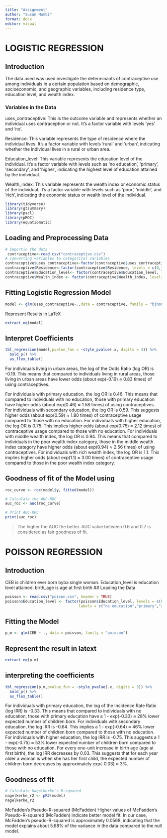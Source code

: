 ---
title: "Assignment"
author: "Susan Mumbi"
format: docx
editor: visual
---

# LOGISTIC REGRESSION

## Introduction

The data used was used investigate the determinants of contraceptive use among individuals in a certain population based on demographic, socioeconomic, and geographic variables, including residence type, education level, and wealth index.

### Variables in the Data

uses_contraceptive: This is the outcome variable and represents whether an individual uses contraception or not. It's a factor variable with levels 'yes' and 'no'.

Residence: This variable represents the type of residence where the individual lives. It's a factor variable with levels 'rural' and 'urban', indicating whether the individual lives in a rural or urban area.

Education_level: This variable represents the education level of the individual. It's a factor variable with levels such as 'no education', 'primary', 'secondary', and 'higher', indicating the highest level of education attained by the individual.

Wealth_index: This variable represents the wealth index or economic status of the individual. It's a factor variable with levels such as 'poor', 'middle', and 'rich', indicating the economic status or wealth level of the individual.


```{r, include=FALSE}
library(tidyverse)
library(gtsummary)
library(pscl)
library(pROC)
library(equatiomatic)
```

## Loading and Preprocessing Data

```{r}
# Importin the data
 contraceptive<-read.csv("contraceptive.csv")
# converting variables to categorical variables
contraceptive$uses_contraceptive<-factor(contraceptive$uses_contraceptive, levels = c(0,1), labels = c("no","yes"))
contraceptive$Residence<-factor(contraceptive$Residence, levels = c(0,1), labels = c("rural","urban"))
contraceptive$Education_level<- factor(contraceptive$Education_level, levels = c(0,1,2,3), labels = c("no_education","primary","secondary","higher"))
contraceptive$Wealth_index <- factor(contraceptive$Wealth_index, levels = c(0,1,2), labels = c("poor","middle","rich"))


```



## Fitting Logistic Regression Model

```{r}
model <- glm(uses_contraceptive~.,data = contraceptive, family = "binomial")
```



Represent Results in LaTeX

```{r}
extract_eq(model)
```

## Interpret Coefficients
```{r}
tbl_regression(model,pvalue_fun = ~style_pvalue(.x, digits = 3)) %>% 
  bold_p() %>% 
  as_flex_table()
```

For individuals living in urban areas, the log of the Odds Ratio (log OR) is -0.19. This means that compared to individuals living in rural areas, those living in urban areas have lower odds (about exp(-0.19) ≈ 0.83 times) of using contraceptives.

For individuals with primary education, the log OR is 0.46. This means that compared to individuals with no education, those with primary education have higher odds (about exp(0.46) ≈ 1.58 times) of using contraceptives.
For individuals with secondary education, the log OR is 0.59. This suggests higher odds (about exp(0.59) ≈ 1.80 times) of contraceptive usage compared to those with no education.
For individuals with higher education, the log OR is 0.75. This implies higher odds (about exp(0.75) ≈ 2.12 times) of contraceptive usage compared to those with no education.
For individuals with middle wealth index, the log OR is 0.94. This means that compared to individuals in the poor wealth index category, those in the middle wealth index category have higher odds (about exp(0.94) ≈ 2.56 times) of using contraceptives.
For individuals with rich wealth index, the log OR is 1.1. This implies higher odds (about exp(1.1) ≈ 3.00 times) of contraceptive usage compared to those in the poor wealth index category.

## Goodness of fit of the Model using 
```{r}

roc_curve <- roc(model$y, fitted(model))

# Calculate the AUC-ROC
auc_roc <- auc(roc_curve)

# Print AUC-ROC
print(auc_roc)


```
> The higher the AUC the better. AUC value between 0.6 and 0.7 is considered as  fair goodness of fit. 

# POISSON REGRESSION

## Introduction
CEB is children ever born byba single woman.
Education_level is education level attained.
birth_age is age at first birth
## Loading the Data
```{r}
poisson <- read.csv("poison.csv", header = TRUE)
poisson$Education_level <- factor(poisson$Education_level, levels = c(0,1,2,3),
                                 labels = c("no education","primary","secondary","higher"))
```
## Fitting the Model
```{r}
p_m <- glm(CEB ~ ., data = poisson, family = "poisson")
```

## Represent the result in latext
```{r}
extract_eq(p_m)
```

## interpreting the coefficients
```{r}
tbl_regression(p_m,pvalue_fun = ~style_pvalue(.x, digits = 3)) %>% 
  bold_p() %>% 
  as_flex_table()
```

For individuals with primary education, the log of the Incidence Rate Ratio (log IRR) is -0.33. This means that compared to individuals with no education, those with primary education have a 1 - exp(-0.33) ≈ 28% lower expected number of children born.
For individuals with secondary education, the log IRR is -0.64. This implies a 1 - exp(-0.64) ≈ 46% lower expected number of children born compared to those with no education.
For individuals with higher education, the log IRR is -0.75. This suggests a 1 - exp(-0.75) ≈ 53% lower expected number of children born compared to those with no education.
For every one-unit increase in birth age (age at first birth), the log IRR decreases by 0.03. This suggests that for each year older a woman is when she has her first child, the expected number of children born decreases by approximately exp(-0.03) ≈ 3%.


## Goodness of fit

```{r}
# Calculate Nagelkerke's R-squared
nagelkerke_r2 <- pR2(model)
nagelkerke_r2

```
McFadden's Pseudo-R-squared (McFadden)
Higher values of McFadden's Pseudo-R-squared (McFadden) indicate better model fit. In our case, McFadden's pseudo-R-squared is approximately 0.0568, indicating that the model explains about 5.68% of the variance in the data compared to the null model.

